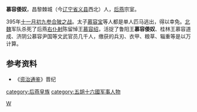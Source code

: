 '''慕容倭奴'''，昌黎棘城（今[[辽宁省|辽宁省]][[义县|义县]]西北）人，[[后燕|后燕]]宗室。

395年[[十一月初九|十一月初九]][[参合陂之战|参合陂之战]]。太子[[慕容宝|慕容宝]]等人都是单人匹马逃出，得以幸免。[[北魏|北魏]]军队杀死了后燕[[右仆射|右仆射]]陈留悼王[[慕容绍|慕容绍]]，活捉了鲁阳王'''慕容倭奴'''、桂林王慕容道成、济阴公慕容尹国等文武官员几千人，缴获的兵刃、衣甲、粮草、辎重等是以万计算。

==参考资料==
*《[[资治通鉴|资治通鉴]]》晋纪
{{DEFAULTSORT:M}}
[[Category:慕容姓|W]]
[[category:后燕皇族|category:后燕皇族]]
[[category:五胡十六國军事人物|category:五胡十六國军事人物]]